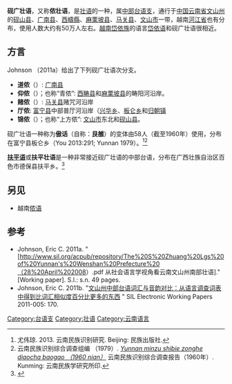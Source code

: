 {{expand|time=2015-08-16T06:53:35+00:00}}
{{Infobox Language
|image=[[File:Nong-Zhuang.png|300px]]
|imagecaption=砚广壮语的地理分布
|name=硯廣壯語
|altname=侬壮语
|nativename=''Kauqnuangz'', ''Kauqnoangz'', ''Kauqraeuz''
|pronunciation= 
|states={{CHN}}
|speakers=50万
|date=2008
|script= [[壮文|壮文]]
|ethnicity=[[壮族|壮族]]
|agency= 
|familycolor=壮侗语系
|fam1=[[壮侗语系|壮侗语系]]
|fam2=[[侗台語族|侗台語族]]
|fam3=[[壯傣語支|壯傣語支]]
|fam4=[[中部台语支|中部台语支]]
|iso1=|iso2=
|iso3=zhn
|glotto=
nong1247 
|glottorefname=Nong Zhuang
}}
'''砚广壮语'''，又称'''侬壮语'''，是[[壮语|壮语]]的一种，属[[中部台语支|中部台语支]]，通行于[[中国|中国]][[云南省|云南省]][[文山州|文山州]]的[[砚山县|砚山县]]、[[广南县|广南县]]、[[西疇縣|西疇縣]]、[[麻栗坡县|麻栗坡县]]、[[马关县|马关县]]、[[文山市|文山市]]一带，越南[[河江省|河江省]]也有分布，使用人数大约有50万人左右。[[越南|越南]][[岱依族|岱依族]]的语言[[岱依语|岱依语]]和砚广壮语很相近。

==方言==
Johnson （2011a）给出了下列砚广壮语次分支。

*'''道侬'''（''{{IPA|nɔŋ44 taːu55}}''）: [[广南县|广南县]]
*'''仰侬'''（''{{IPA|nɔŋ44 ɲɛŋ22}}''）；也称“青侬”: [[西畴县|西畴县]]和[[麻栗坡县|麻栗坡县]]的畴阳河沿岸。
*'''赌侬'''（''{{IPA|nɔŋ44 tu31}}''）: [[马关县|马关县]]赌咒河沿岸
*'''厅侬''': [[富宁县|富宁县]]中部普厅河沿岸（[[兴华乡|兴华乡]]、[[板仑乡|板仑乡]]和[[归朝镇|归朝镇]]
*'''锦侬'''（''{{IPA|nɔŋ44 tɕiŋ24}}''）；也称“上方侬”: [[文山市|文山市]]东北和[[砚山县|砚山县]]。

砚广壮语一种称为'''傲话'''（自称：'''艮雒'''）的变体由58人（截至1960年）使用，分布在富宁县板仑乡（You 2013:291; Yunnan 1979）。<ref name="You2013">尤伟琼. 2013. 云南民族识别研究. Beijing: 民族出版社.</ref><ref name="Yunnan1979">云南民族识别综合调查组编 （1979）. ''[http://www.readbooks.cc/book/11/detail_1716976.htm Yunnan minzu shibie zonghe diaocha baogao （1960 nian）] {{Wayback|url=http://www.readbooks.cc/book/11/detail_1716976.htm |date=20210423222630 }}'' 云南民族识别综合调查报告（1960年）. Kunming: 云南民族学研究所印.</ref>

'''[[扶平语|扶平语]]'''或'''扶平壮语'''是一种非常接近砚广壮语的中部台语，分布在广西壮族自治区百色市德保县扶平乡。<ref>{{Cite web |url=http://lingweb.eva.mpg.de/numeral/Zhuang-Fuping.htm |title=Archived copy |access-date=2015-11-20 |archive-url=https://web.archive.org/web/20140223011156/http://lingweb.eva.mpg.de/numeral/Zhuang-Fuping.htm |archive-date=2014-02-23 |url-status=dead }}</ref>

==另见==
*越南[[侬语|侬语]]

==参考==
{{Reflist}}
* Johnson, Eric C. 2011a. "[http://www.sil.org/acpub/repository/The%20S%20Zhuang%20Lgs%20of%20Yunnan's%20Wenshan%20Prefecture%20（28%20April%202008）.pdf 从社会语言学视角看云南文山州南部壮语]." [Working paper]. S.l.: s.n. 49 pages.
* Johnson, Eric C. 2011b. "[http://www.sil.org/silewp/abstract.asp?ref=2011-005 文山州中部台语词汇与音韵对比：从语言调查词表中得到比词汇相似度百分比更多的东西] {{Wayback|url=http://www.sil.org/silewp/abstract.asp?ref=2011-005 |date=20120702182137 }}" SIL Electronic Working Papers 2011-005: 170.

{{Tai-Kadai languages}}
{{中國語言}}
[[Category:台语支|Category:台语支]]
[[Category:壮语|Category:壮语]]
[[Category:云南语言|Category:云南语言]]